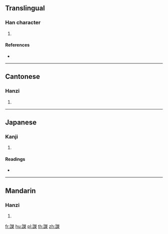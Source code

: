 {{character info/new}}
==Translingual==

===Han character===
{{Han char|rn=149|rad=言|as=10|sn=17|four=05694|canj=YRNQD}}

# {{defn|Han|sort=言10}}

====References====
* {{Han ref|kx=1174.270|dkj=35796|dj=1639.120|hdz=64007.130|uh=8B0B|ud=35595|bh=EEA5|bd=61093}}

----

==Cantonese==

===Hanzi===
{{yue-hanzi|jyut=|y=waak6}}

# {{defn|lang=yue|sort=言10}}

----

==Japanese==

===Kanji===
{{ja-kanji|grade=|rs=言10}}

# {{defn|lang=ja|sort=言10}}

====Readings====
* {{ja-readings|on=[[かく]] (kaku), [[けき]] (keki), [[きゃく]] (kyaku), [[とく]] (toku), [[どく]] (doku), [[けつ]] (ketsu)|kun=|nanori=}}

----

==Mandarin==

===Hanzi===
{{cmn-hanzi|pin=[[huò]] ([[huo4]])|wg=huo<sup>4</sup>}}

# {{defn|lang=cmn|sort=言10}}

[[fr:謋]]
[[hu:謋]]
[[pl:謋]]
[[th:謋]]
[[zh:謋]]